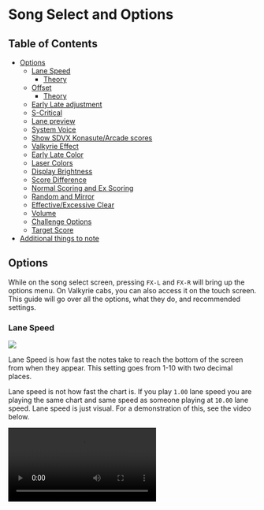 
# Song Select and Options
## Table of Contents
- [Options](/startingout/options#options)
    - [Lane Speed](/startingout/options#lane-speed)
        - [Theory](#theory)
    - [Offset](/startingout/options#offset)
        - [Theory](#theory-1)
    - [Early Late adjustment](/startingout/options#early-late-adjustment)
    - [S-Critical](/startingout/options#s-critical)
    - [Lane preview](/startingout/options#lane-preview)
    - [System Voice](/startingout/options#system-voice)
    - [Show SDVX Konasute/Arcade scores](/startingout/options#show-sdvx-konasutearcade-scores)
    - [Valkyrie Effect](/startingout/options#valkyrie-effect)
    - [Early Late Color](/startingout/options#early-late-color)
    - [Laser Colors](/startingout/options#laser-colors)
    - [Display Brightness](/startingout/options#display-brightness)
    - [Score Difference](#score-difference)
    - [Normal Scoring and Ex Scoring](/startingout/options#normal-scoring-and-ex-scoring)
    - [Random and Mirror](/startingout/options#random-and-mirror)
    - [Effective/Excessive Clear](/startingout/options#effectiveexcessive-clear)
    - [Volume](/startingout/options#volume)
    - [Challenge Options](/startingout/options#challenge-options)
    - [Target Score](#target-score)
- [Additional things to note](/startingout/options#additional-things-to-note)



## Options
While on the song select screen, pressing `FX-L` and `FX-R` will bring up the
options menu. On Valkyrie cabs, you can also access it on the touch screen. This
guide will go over all the options, what they do, and recommended settings.

### Lane Speed
<Image src="/startingout/options/LaneSpeed.png"/>

Lane Speed is how fast the notes take to reach the bottom of the screen from when they appear. This setting goes from 1-10 with two decimal places. 

Lane speed is not how fast the chart is. If you play `1.00` lane speed you are playing the same chart and same speed as someone playing at `10.00` lane speed. Lane speed is just visual. For a demonstration of this, see the video below.

<Video src="/startingout/options/lanespeedcomparision.webm"/>
<div className="flex justify-center">
<em>From left to right, [JiminP 1.00 Lane Speed,](https://www.youtube.com/watch?v=rjY1itUxA0s) [DDX 6.90 Lane Speed,](https://www.youtube.com/watch?v=HewBZrjtuDU) and [Mini 9.50 Lane Speed](https://www.youtube.com/watch?v=iLjAC0NUJAg)</em>
</div>

Even though they look different, they are playing the same chart. It isn't "faster" or "slower" chart. 

In the beginning you will likely start around 2-4. As your reading skill gets better you will generally start to increase this to make things easier to read. 

Pressing `Numpad 6` will lock your lane speed. This will make it so that every time you start the game or go to song select, your lane speed will set back to what you have it locked to.

#### Theory
In general, 
<div className="text-center mt-3">
 **The higher the lane speed = The fewer notes on the screen = The easier it is to read**
</div>
**However**, you don't want to increase it to the point where you are reacting and not reading. 

Lane speed is preference. While in theory you should push it higher, this
doesn't matter if you are unable to read high lane speeds. Some people read
9+ lane speed while others stay between 6 to 8. How fast you can read is
dependent on a lot of different factors.


### Offset
<Image src="/startingout/options/Offset.png"/>

There are 2 offsets. Draw (`判定タイミング(音)`) and Judge (`判定タイミング(描画)`). Draw is visual offset and Judge is audio offset.
Draw moves the judgment line either up (+) or down (-). It doesn't do this
visually, the judgment line will still look like it's in the same spot but it has moved. Here is a visualizatoin of Draw Offset

<Image src="/startingout/options/draw-example.png" className="w-100"/>

The line at the top would represent where the judgement line would be heading to
for `+` draw. The bottom line would represent where the judgement line would be
heading to for `-` draw. The line inbetween is the default judgement line.

Judge just adds offset to the music.

You can press the following numpad button to change the offset:
- `8`: Judge +
- `2`: Judge -
- `9`: Draw +
- `3`: Draw -

If you are on a Valkyrie Cabinet, pressing the offset number on the touchscreen will change it to ms. Pressing `6` will also do this on Konasute.

#### Theory

Your offset can sometimes change day-to-day setup-to-setup chart-to-chart. Sometimes, you have to decide whether to change offset or your own internal timing.

An important thing to note is that a lot of times it isn't your offset but
rather your lane speed/reading ability. If you notice you are hitting a lot of
lates or earlies, you might be playing a chart that is difficult for you to read
or your lane speed is wrong. 

If you are having trouble finding your offset or just want to learn more about offset [here is JiminP guide.](https://r-g.kr/article/sync) This is a very detailed guide for all your offset needs.

### Early Late adjustment
<Image src="/startingout/options/EarlyLate.png"/>

The next 3 are adjustments to the early late or ms that show up when you press something off-timing. 

<Image src="/startingout/options/EarlyExample.png"/>

The first one adjusts when the early/late shows up. (Pictured above) Critical will make it so that every time you hit a crit or below it will show up. Near will make it so only nears and below it will show up. Off means it never shows up.

<Image src="/startingout/options/msexmaple.png"/>
The second one adjusts when the ms shows up. (Pictured above) All will show it for everything, even S-Crit. Note that if you hit a S-Crit, it will be grey. Critical will make it so that every time you hit a Crit or below it will show up. Near will make it so only Nears and below it will show up. Off means it never shows up.

The final option adjust where they show up on the screen. Upper is most common.

In general, it is a good idea to have one of them only show up for nears and the
other show up for all or just crits. That way you know if you hit a near by if one shows up.

### S-Critical
<Image src="/startingout/options/SCrit.png"/>

This adds an extra judgment that is stricter than Crit. This does not affect normal scoring. For information on the timing, see [Timing Windows page](/compendium/timing-windows)

Note that if you are using light start this will not be accessible. This does not matter for Konasute. In general, it is recommended to always have this on if you can.

### Lane preview
<Image src="/startingout/options/preview.png"/>
Here you can preview the changes you just made. It will play a simple chart with a simple song where you can see your lane speed, offsets, and early/late adjustments. It is recommend using this to figure out what you like.

### System Voice
<Image src="/startingout/options/SystemVoice.png"/>

You can choose to disable or enable the voice from your navigator that plays around the menus. For example, the voice that plays when you complete a chart.

### Show SDVX Konasute/Arcade scores
<Image src="/startingout/options/ShowScores.png"/>

This setting changes whether or not you can see your best scores overall from Arcade and Konasute. If enabled, it will combined your Arcade and Konasute scores and show you what you have the highest of. So, if you have a of `9,978,132` on Konasute and a `9,942,612` on Arcade, it will display the Konasute score.

Note that Volforce is seperate between the two

You can tell which scores are from Konasute or Arcade by if this light at the
top is lit.

<Image src="/startingout/options/ShowKonasuteScores.png"/>
Here it shows that this score was from the arcade because the Arcade is lit up.

If you don't have your Konasute and Arcade data linked, this option will not show up.

### Valkyrie Effect
<Image src="/startingout/options/ValkyrieEffect.png"/>

This changes how the lasers look. Enabling it adds a bit more effect to lasers. For an example, see video below

<Video src="/startingout/options/valkeffect.mp4"/>
<em className="flex justify-center">[Inevitable Magic MXM 18](https://sdvx.in/06/06450m.htm)</em>

### Early Late Color
<Image src="/startingout/options/Earlylateflip.png"/>

This flips the early and late colors. Normally, Late are blue and Early is pink/red. This flips them. 

### Laser Colors
<Image src="/startingout/options/lasercolors.png"/>

These change the laser colors. The first one is the left laser and the second one is the right laser. Most people don't change these. Although notably Mini has his left laser (Normally blue) as green.

### Display Brightness
<Image src="/startingout/options/displaybrightness.png"/>

This is how bright the background is. If you want a good example, look at the Lane Speed video above. Mini plays on a brighter background compared to JiminP and DDX.

### Score Difference
<Image src="/startingout/options/scoredifference.png" className="w-50"/>
If you are in matching or have [Target Score](#target-score) on, this will show
the difference in score between you and your opponent/target score. Example below.
<Image src="/startingout/options/scoredifference-example.png" className="w-100"/>

Note that Target Score takes over opponent, so if you have Target Score on and you are
matching, you will see your Target Score difference instead of opponent
difference.

### Normal Scoring and Ex Scoring
<Image src="/startingout/options/normalscoreexscore.png"/>

This switches between Normal Scoring and EX-Scoring. Normal Scoring is the score
that is graded and used for Volforce. It has a max of 10,000,000 on every chart
and is based on Crit, Nears, and errors. EX-Scoring is based on S-Crits, Crits,
Nears, and Errors. For more information on EX-Scoring see the [Ex-Score page.](/compendium/exscore)

Ex-Score will not be available if you have S-Crits disabled.

Even if you use EX-score, your normal score is still calulated and same vice
versa (as long as you have s-crits enabled). You can see your EX-Score right
under your score on any chart.

If you are just starting, it is recommened to keep Normal Scoring.

### Random and Mirror
<Image src="/startingout/options/RandomMirror.png"/>

This changes how the chart is.
- Mirror flips the chart. For example a chart that is normally a 1-2-3-4 staircase is now a 4-3-2-1 staircase.
- Random randomizes the lanes the notes come down. For example, a 1-2-3-4 staircase now can become 3-2-4-1.
- S-Random completely randomizes the notes as well, so any note can be anything

<Video src="/startingout/options/normalran.mp4"/>

In general, Mirror is the only useable option. Random and S-Ran often make charts have [illegal patterns](/terminology/patterns#illegal).

### Effective/Excessive Clear
<Image src="/startingout/options/ClearType.png"/>

These are the clear type options.

- **Effective Rate:** Start at 0% and work up to above 70% gauge to clear
- **Excessive Rate:** Start at 100% and survive the whole chart without it dropping to 0 to clear. Errors take more off the gauge and are harder to build up compared to Effective.
- **Excessive + ARS:** Starts Excessive Rate and if you fail out of Excessive, then go to Effective. Your Effective Gauge is still calculated as you play so you won't start at 0% if you die in Excessive.

Clear type will affect your Volforce. Excessive is harder so it is worth more Volforce. 

Excessive + ARS is not available on light start. This does not matter if you play Konasute. 

In general, you should always play with Excessive + ARS if you have the option. 

For more information on Gauge, see [Gauge Options page.](/compendium/gauge-options)

### Volume
<Image src="/startingout/options/audiolevels.png"/>

This is Volume. If you are playing on Konasute, this will be the game
volume (like in the screenshot). If you are at an arcade, this will be headset
volume. If you don't have a headset plugged in at the arcade this will do
nothing. 

### Challenge Options
<Image src="/startingout/options/challenge.png"/>

These are the challenge options. During a run if you fall below the
point to get the grade that you have selected you will automatically fail out.
For example if I selected UC and I missed a note, it would auto fail me out. 

### Target Score
<Image src="/startingout/options/target-score.png" className="w-50"/>

This is your target score. You can set what you would like to target. It will then show the difference of that score while playing so you can know how close or far you are from it.

This will not show if you have [Score Difference](#score-difference) turned off.

## Additional things to note

Most of these settings are completely preference. There are general recommended settings but nothing is concrete. Try out things and see if you like them. 

Valkyrie Cabinets have more settings than Konasute and Nemsys cabs. While Konasute has most of them, there are some Valkyrie-exclusive features. 

